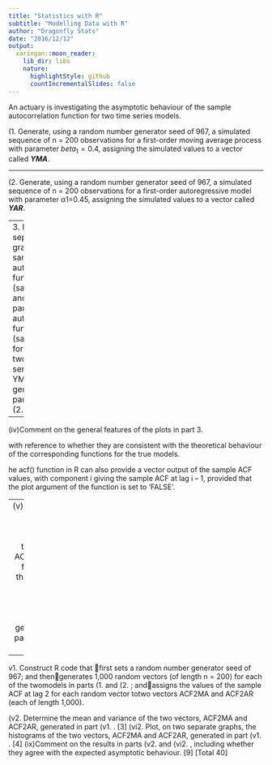 ```yaml
---
title: "Statistics with R"
subtitle: "Modelling Data with R"
author: "Dragonfly Stats"
date: "2016/12/12"
output:
  xaringan::moon_reader:
    lib_dir: libs
    nature:
      highlightStyle: github
      countIncrementalSlides: false
---
```



An actuary is investigating the asymptotic behaviour of the sample autocorrelation function for two time series models. 


(1. Generate, using a random number generator seed of 967, a simulated sequence of n = 200 observations for a first-order moving average process with parameter $beta_1=0.4$, assigning the 
simulated values to a vector called ***YMA***.  

---

(2. Generate, using a random number generator seed of 967, a simulated sequence of n = 200 observations for a first-order autoregressive model 
with parameter α1=0.45, assigning the simulated values to a vector called ***YAR***. 

---
3.  Plot, on four separate graphs, the sample autocorrelation function (sample ACF) and sample partial autocorrelation function (sample PACF) for each of the two time series models, YMA and YAR, generated 
in parts (1.  and (2. .   

---

(iv)Comment on the general features of the plots in part 3.  

 with reference to whether they are consistent with the theoretical behaviour of the corresponding functions for the true models. 
 
 he acf() function in R can also provide a vector output of the sample ACF values, with component i giving the sample ACF at lag i – 1, provided that the plot argument of the function is set to ‘FALSE’. 
 
---
  (v)Determine the numerical values for the sample ACF at lag 2, for each of the two time series models, YMA and YAR, generated in parts (1.  and (2. . [2] (
  
---  
  
  v1. Construct R code that  first sets a random number generator seed of 967; and thengenerates 1,000 random vectors (of length n = 200) for each of the twomodels in parts (1.  and (2. ; andassigns the values of the sample ACF at lag 2 for each random vector totwo vectors ACF2MA and ACF2AR (each of length 1,000).
  
  (v2. Determine the mean and variance of the two vectors, ACF2MA and ACF2AR, generated in part (v1. . [3] (vi2. Plot, on two separate graphs, the histograms of the two vectors, ACF2MA and ACF2AR, generated in part (v1. . [4] 
(ix)Comment on the results in parts (v2.  and (vi2. , including whether they agree with the expected asymptotic behaviour. [9] [Total 40] 
